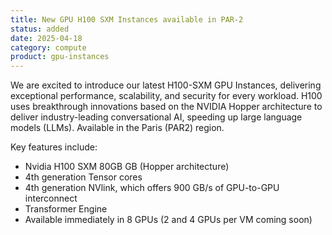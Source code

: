 ```yaml
---
title: New GPU H100 SXM Instances available in PAR-2
status: added
date: 2025-04-18
category: compute
product: gpu-instances
---
```


We are excited to introduce our latest H100-SXM GPU Instances, delivering exceptional performance, scalability, and security for every workload. H100 uses breakthrough innovations based on the NVIDIA Hopper architecture to deliver industry-leading conversational AI, speeding up large language models (LLMs). Available in the Paris (PAR2) region.

Key features include:

- Nvidia H100 SXM 80GB GB (Hopper architecture)
- 4th generation Tensor cores
- 4th generation NVlink, which offers 900 GB/s of GPU-to-GPU interconnect
- Transformer Engine
- Available immediately in 8 GPUs (2 and 4 GPUs per VM coming soon)


